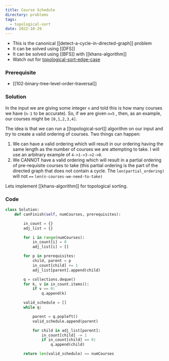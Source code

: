 ```yaml
---
title: Course Schedule
directory: problems
tags:
  - topological-sort
date: 2022-10-29
---
```


- This is the canonical [[detect-a-cycle-in-directed-graph]] problem
- It can be solved using [[DFS]]
- It can be solved using [[BFS]] with [[khans-algorithm]]
- Watch out for [topological-sort-edge-case](/posts/topological-sort-edge-case)

### Prerequisite

- [[102-binary-tree-level-order-traversal]]

### Solution

In the input we are giving some integer `n` and told this is how many courses we have (`n-1` to be accurate). So, if we are given `n=5` , then, as an example, our courses might be `[0,1,2,3,4]`.

The idea is that we can run a [[topological-sort]] algorithm on our input and _try_ to create a valid ordering of courses. Two things can happen:

1. We can have a valid ordering which will result in our ordering having the same length as the number of courses we are attempting to take. I will use an arbitrary example of `4->1->3->2->0`.
2. We CANNOT have a valid ordering which will result in a partial ordering of pre-requisite courses to take (this partial ordering is the part of the directed graph that does not contain a cycle. The `len(partial_ordering)` will not `==` `len(n-courses-we-need-to-take)`

Lets implement [[khans-algorithm]] for topological sorting.

### Code

```python
class Solution:
    def canFinish(self, numCourses, prerequisites):

        in_count = {}
        adj_list = {}

        for i in range(numCourses):
            in_count[i] = 0
            adj_list[i] = []

        for p in prerequisites:
            child, parent = p
            in_count[child] += 1
            adj_list[parent].append(child)

        q = collections.deque()
        for k, v in in_count.items():
            if v == 0:
                q.append(k)

        valid_schedule = []
        while q:

            parent = q.popleft()
            valid_schedule.append(parent)

            for child in adj_list[parent]:
                in_count[child] -= 1
                if in_count[child] == 0:
                    q.append(child)

        return len(valid_schedule) == numCourses
```
